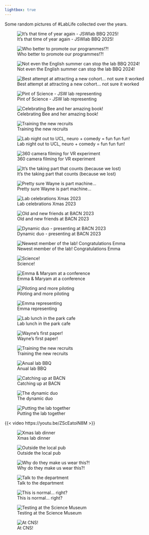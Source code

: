 ```yaml
---
lightbox: true
---
```


Some random pictures of #LabLife collected over the years.

::: {layout-ncol="3"}

![It's that time of year again - JSWlab BBQ 2025!](lablife/labBBQ2025.png){group="my-gallery"}


![Who better to promote our programmes!?!](lablife/insta_stars.jpg){group="my-gallery"}

![Not even the English summer can stop the lab BBQ 2024!](lablife/BBQ24.jpg){group="my-gallery"}


![Best attempt at attracting a new cohort... not sure it worked](lablife/openevent.jpg){group="my-gallery"}

![Pint of Science - JSW lab representing](lablife/pint.jpg){group="my-gallery"}


![Celebrating Bee and her amazing book!](lablife/BandMe.jpg){group="my-gallery"}

![Training the new recruits](lablife/kids.jpg){group="my-gallery"}


![Lab night out to UCL, neuro + comedy = fun fun fun!](lablife/UCLouting.jpeg){group="my-gallery"}



![360 camera filming for VR experiment](lablife/VRfilming.jpg){group="my-gallery"}

![It's the taking part that counts (because we lost)](lablife/Facultyfootball.jpg){group="my-gallery"}

![Pretty sure Wayne is part machine...](lablife/wayne+machine.jpg){group="my-gallery"}

![Lab celebrations Xmas 2023](lablife/xmas23.jpg){group="my-gallery"}


![Old and new friends at BACN 2023](lablife/dinner23.jpg){group="my-gallery"}

![Dynamic duo - presenting at BACN 2023](lablife/BACN23.jpg){group="my-gallery"}

![Newest member of the lab! Congratulations Emma](lablife/baby.jpg){group="my-gallery"}

![Science!](lablife/Science.jpeg){group="my-gallery"}

![Emma & Maryam at a conference](lablife/EmmaConf.jpeg){group="my-gallery"}

![Piloting and more piloting](lablife/InLab.jpeg){group="my-gallery"}

![Emma representing](lablife/EmmaPanel.jpeg){group="my-gallery"}

![Lab lunch in the park cafe](lablife/LabLunch.jpeg){group="my-gallery"}

![Wayne's first paper!](lablife/tACSpaper.jpeg){group="my-gallery"}

![Training the new recruits](lablife/Lianne.jpeg){group="my-gallery"}

![Anual lab BBQ](lablife/labBBQ.jpeg){group="my-gallery"}

![Catching up at BACN](lablife/BACNlunch.jpeg){group="my-gallery"}

![The dynamic duo](lablife/JAtalk.jpeg){group="my-gallery"}

![Putting the lab together](lablife/BuildingLab.jpg){group="my-gallery"}

{{< video https://youtu.be/ZScEatoiN8M >}} 

![Xmas lab dinner](lablife/xmas.jpg){group="my-gallery"}

![Outside the local pub](lablife/JoannaEnida.jpg){group="my-gallery"}

![Why do they make us wear this?!](lablife/stupid.jpg){group="my-gallery"}

![Talk to the department](lablife/departmental.jpg){group="my-gallery"}

![This is normal... right?](lablife/normal.jpg){group="my-gallery"}

![Testing at the Science Museum](lablife/ScienceMuseum.jpg){group="my-gallery"}

![At CNS!](lablife/CNS.jpg){group="my-gallery"}
:::
